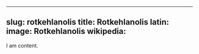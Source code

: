 
---
slug: rotkehlanolis
title: Rotkehlanolis
latin:
image: Rotkehlanolis
wikipedia: 
---

I am content.

